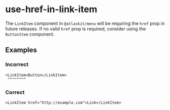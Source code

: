 # use-href-in-link-item

The `LinkItem` component in `@atlaskit/menu` will be requiring the `href` prop in future releases.
If no valid `href` prop is required, consider using the `ButtonItem` component.

## Examples

### Incorrect

```tsx
<LinkItem>Button</LinkItem>
 ^^^^^^^^
```

### Correct

```tsx
<LinkItem href="http://example.com">Link</LinkItem>
```
